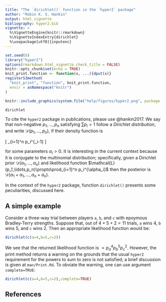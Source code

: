 ```yaml
---
title: "The `dirichlet()` function in the `hyper2` package"
author: "Robin K. S. Hankin"
output: html_vignette
bibliography: hyper2.bib
vignette: >
  %\VignetteEngine{knitr::rmarkdown}
  %\VignetteIndexEntry{dirichlet}
  %\usepackage[utf8]{inputenc}
---
```


```r
set.seed(0)
library("hyper2")
options(rmarkdown.html_vignette.check_title = FALSE)
knitr::opts_chunk$set(echo = TRUE)
knit_print.function <- function(x, ...){dput(x)}
registerS3method(
  "knit_print", "function", knit_print.function,
  envir = asNamespace("knitr")
)
```

```r
knitr::include_graphics(system.file("help/figures/hyper2.png", package = "hyper2"))
```

```r
dirichlet
```

To cite the `hyper2` package in publications, please use @hankin2017.
We say that non-negative $p_1,\ldots, p_n$ satisfying $\sum p_i=1$
follow a _Dirichlet distribution_, and write
$\mathcal{D}(p_1,\ldots,p_n)$, if their density function is

\[
\frac{\Gamma(\alpha_1+\cdots +\alpha_n)}{\Gamma(\alpha_1)\cdots\Gamma(\alpha_n)}
\prod_{i=1}^n p_i^{\alpha_i-1}
\]

for some parameters $\alpha_i>0$.  It is interesting in the current
context because it is conjugate to the multinomial distribution;
specifically, given a Dirichlet prior
$\mathcal{D}(\alpha_1,\ldots,\alpha_n)$ and likelihood function
$\mathcal{L}(p_1,\ldots,p_n)\propto\prod_{i=1}^n p_i^{\alpha_i}$ then
the posterior is $\mathcal{D}(\alpha_1+a_1,\ldots,\alpha_n+a_n)$.

In the context of the `hyper2` package, function `dirichlet()`
presents some peculiarities, discussed here.

## A simple example

Consider a three-way trial between players `a`, `b`, and `c` with
epoymous Bradley-Terry strengths.  Suppose that, out of $4+5+2=11$
trials, `a` wins 4, `b` wins 5, and `c` wins 2.  Then an appropriate
likelihood function would be:

```r
dirichlet(c(a=4,b=5,c=2))
```

We see that the returned likelihood function is ${\propto}
p_a^4p_b^5p_c^2$.  However, the print method returns a warning on the
grounds that the usual `hyper2` requirement for the powers to sum to
zero is not satisfied; a brief discussion is given at `man/Print.Rd`.
To obviate the warning, one can use argument `complete=TRUE`:

```r
dirichlet(c(a=4,b=5,c=2),complete=TRUE)
```









## References
